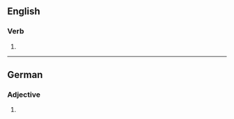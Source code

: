 {{also|désolâtes}}

==English==

===Verb===
{{head|en|verb form}}

# {{en-third-person singular of|desolate}}

----

==German==

===Adjective===
{{head|de|adjective form}}

# {{de-inflected form of|desolat}}